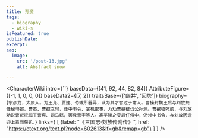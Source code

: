 ```yaml
---
title: 孙资
tags:
  - biography
  - wiki-s
isFeatured: true
publishDate:
excerpt:
seo:
  image:
    src: '/post-13.jpg'
    alt: Abstract snow

---
```



<CharacterWiki
  intro={``}
  baseData={[41, 92, 44, 82, 84]}
  AttributeFigure={[-1, 1, 0, 0, 0]}
  baseData2={[7, 2]}
  traitsBase={['幽并', '因势']}
  biography={`字彦龙，太原人。为王允、贾逵、荀彧所器异，认为其才智过于常人。曹操封魏王后与刘放共任秘书郎，曹丕、曹叡之时，任中书令、掌机密事，力劝曹叡征伐公孙渊。曹叡临死前，与刘放劝说曹叡托孤于曹爽、司马懿，罢斥曹宇等人。高平陵之变后任侍中，仍领中书令，与刘放因逢迎上意而获讥。`}
  links={
    [
      {label: "《三国志·刘放传附传》", href: "https://ctext.org/text.pl?node=602613&if=gb&remap=gb"}
    ]
  }
/>
